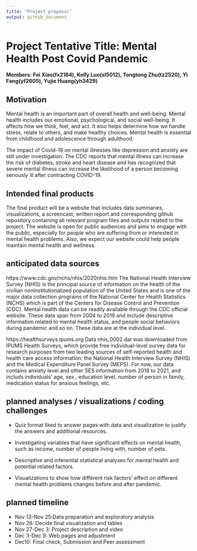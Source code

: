 ```yaml
---
title: "Project proposal"
output: github_document
---
```


# Project Tentative Title: Mental Health Post Covid Pandemic 

**Members: Fei Xiao(fx2184), Kelly Luo(sl5012), Tongtong Zhu(tz2520), Yi Fang(yf2605), Yujie Huang(yh3429)** 


## Motivation
Mental health is an important part of overall health and well-being. Mental health includes our emotional, psychological, and social well-being. It affects how we think, feel, and act. It also helps determine how we handle stress, relate to others, and make healthy choices. Mental health is essential from childhood and adolescence through adulthood.  

The impact of Covid-19 on mental illnesses like depression and anxiety are still under investigation. The CDC reports that mental illness can increase the risk of diabetes, stroke and heart disease and has recognized that severe mental illness can increase the likelihood of a person becoming seriously ill after contracting COVID-19.


## Intended final products
The final product will be a website that includes data summaries, visualizations, a screencast, written report and corresponding github repository containing all relevant program files and outputs related to the project. The website is open for public audiences and aims to engage with the public, especially for people who are suffering from or interested in mental health problems. Also, we expect our website could help people maintain mental health and wellness. 


## anticipated data sources
https://www.cdc.gov/nchs/nhis/2020nhis.htm 
The National Health Interview Survey (NHIS) is the principal source of information on the health of the civilian noninstitutionalized population of the United States and is one of the major data collection programs of the National Center for Health Statistics (NCHS) which is part of the Centers for Disease Control and Prevention (CDC). Mental health data can be readily available through the CDC official website. These data span from 2004 to 2019 and include descriptive information related to mental health status, and people social behaviors during pandemic and so on. These data are at the individual level.

https://healthsurveys.ipums.org
Data nhis_0002.dat was downloaded from IPUMS Health Surveys, which provide free individual-level survey data for research purposes from two leading sources of self-reported health and health care access information: the National Health Interview Survey (NHIS) and the Medical Expenditure Panel Survey (MEPS). For now, our data contains anxiety level and other SES information from 2018 to 2021, and includs individuals’ age, sex , education level, number of person in family, medication status for anxious feelings, etc. 


## planned analyses / visualizations / coding challenges
- Quiz format liked to answer pages with data and visualization to justify the answers and additional resources.

- Investigating variables that have significant effects on mental health, such as income, number of people living with, number of pets. 

- Descriptive and inferential statistical analyses for mental health and potential related factors.

- Visualizations to show how different risk factors' effect on different mental health problems changes before and after pandemic.


## planned timeline
- Nov 13-Nov 25:Data preparation and exploratory analysis
- Nov 26: Decide final visualization and tables
- Nov 27-Dec 3: Project description and video 
- Dec 3-Dec 9: Web pages and adjustment
- Dec10: Final check, Submission and Peer assessment

